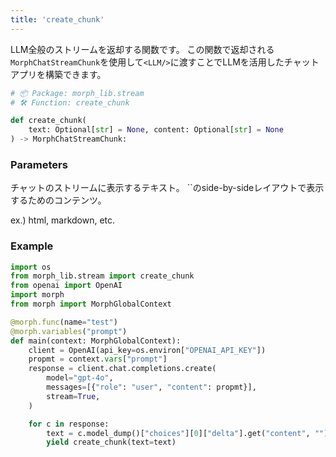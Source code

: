 ```yaml
---
title: 'create_chunk'
---
```


LLM全般のストリームを返却する関数です。
この関数で返却される`MorphChatStreamChunk`を使用して`<LLM/>`に渡すことでLLMを活用したチャットアプリを構築できます。

```python morph_lib.stream
# 📦 Package: morph_lib.stream
# 🛠️ Function: create_chunk

def create_chunk(
    text: Optional[str] = None, content: Optional[str] = None
) -> MorphChatStreamChunk:
```

### Parameters

<ParamField body="text" type="str">
チャットのストリームに表示するテキスト。
</ParamField>

<ParamField body="content" type="str">
`<LLM/>`のside-by-sideレイアウトで表示するためのコンテンツ。

ex.) html, markdown, etc.
</ParamField>

### Example

```python
import os
from morph_lib.stream import create_chunk
from openai import OpenAI
import morph
from morph import MorphGlobalContext

@morph.func(name="test")
@morph.variables("prompt")
def main(context: MorphGlobalContext):
    client = OpenAI(api_key=os.environ["OPENAI_API_KEY"])
    propmt = context.vars["prompt"]
    response = client.chat.completions.create(
        model="gpt-4o",
        messages=[{"role": "user", "content": propmt}],
        stream=True,
    )

    for c in response:
        text = c.model_dump()["choices"][0]["delta"].get("content", "")
        yield create_chunk(text=text)
```